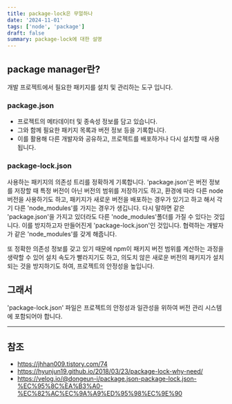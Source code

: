```yaml
---
title: package-lock은 무얼하나
date: '2024-11-01'
tags: ['node', 'package']
draft: false
summary: package-lock에 대한 설명
---
```


## package manager란?

개발 프로젝트에서 필요한 패키지를 설치 및 관리하는 도구 입니다.

### package.json

- 프로젝트의 메타데이터 및 종속성 정보를 담고 있습니다.
- 그와 함께 필요한 패키지 목록과 버전 정보 등을 기록합니다.
- 이를 활용해 다른 개발자와 공유하고, 프로젝트를 배포하거나 다시 설치할 때 사용됩니다.

### package-lock.json

사용하는 패키지의 의존성 트리를 정확하게 기록합니다. 'package.json'은 버전 정보를 저장할 때 특정 버전이 아닌 버전의 범위를 저장하기도 하고, 환경에 따라 다른 node 버전을 사용하기도 하고, 패키지가 새로운 버전을 배포하는 경우가 있기고 하고 해서 각기 다른 'node_modules'를 가지는 경우가 생깁니다. 다시 말하면 같은 'package.json'을 가지고 있더라도 다른 'node_modules'폴더를 가질 수 있다는 것입니다. 이를 방지하고자 만들어진게 'package-lock.json'인 것입니다. 협력하는 개발자가 같은 'node_modules'를 갖게 해줍니다.

또 정확한 의존성 정보를 갖고 있기 때문에 npm이 패키지 버전 범위를 계산하는 과정을 생략할 수 있어 설치 속도가 빨라지기도 하고, 의도치 않은 새로운 버전의 패키지가 설치되는 것을 방지하기도 하여, 프로젝트의 안정성을 높입니다.

## 그래서

'package-lock.json' 파일은 프로젝트의 안정성과 일관성을 위하여 버전 관리 시스템에 포함되어야 합니다.

---

## 참조

- https://jhhan009.tistory.com/74
- https://hyunjun19.github.io/2018/03/23/package-lock-why-need/
- https://velog.io/@dongeun-i/package.json-package-lock.json-%EC%95%8C%EA%B3%A0-%EC%82%AC%EC%9A%A9%ED%95%98%EC%9E%90
